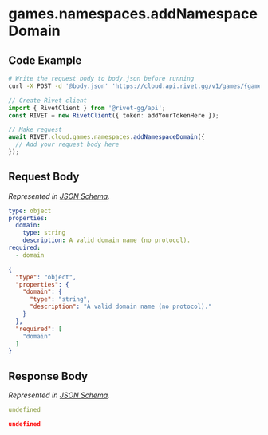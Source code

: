 
# games.namespaces.addNamespaceDomain

## Code Example

<CodeGroup title='Request' tag='POST' label='https://cloud.api.rivet.gg/v1/games/{game_id}/namespaces/{namespace_id}/domains'>

```bash {{ title: 'cURL' }}
# Write the request body to body.json before running
curl -X POST -d '@body.json' 'https://cloud.api.rivet.gg/v1/games/{game_id}/namespaces/{namespace_id}/domains'
```

```ts
// Create Rivet client
import { RivetClient } from '@rivet-gg/api';
const RIVET = new RivetClient({ token: addYourTokenHere });

// Make request
await RIVET.cloud.games.namespaces.addNamespaceDomain({
  // Add your request body here
});
```

</CodeGroup>


## Request Body

_Represented in [JSON Schema](https://json-schema.org/)._

<CodeGroup title='Request'>

```yaml
type: object
properties:
  domain:
    type: string
    description: A valid domain name (no protocol).
required:
  - domain

```

```json
{
  "type": "object",
  "properties": {
    "domain": {
      "type": "string",
      "description": "A valid domain name (no protocol)."
    }
  },
  "required": [
    "domain"
  ]
}
```

</CodeGroup>


## Response Body

_Represented in [JSON Schema](https://json-schema.org/)._

<CodeGroup title='Response'>

```yaml
undefined
```

```json
undefined
```

</CodeGroup>


